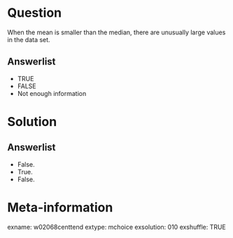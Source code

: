Question
========
When the mean is smaller than the median, there are unusually large values in the data set.

Answerlist
----------
* TRUE
* FALSE
* Not enough information


Solution
========

Answerlist
----------
* False.
* True.
* False.


Meta-information
================
exname: w02068centtend
extype: mchoice
exsolution: 010
exshuffle: TRUE